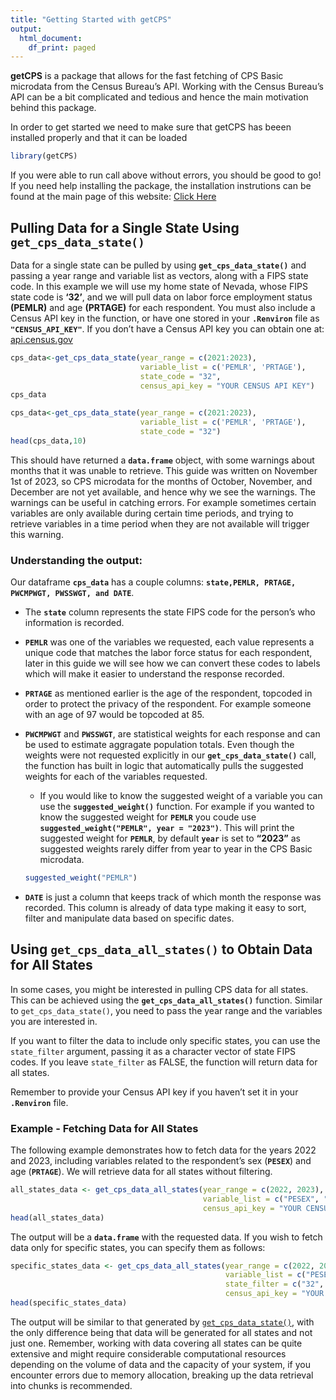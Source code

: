 ---
title: "Getting Started with getCPS"
output:
  html_document:
    df_print: paged
---

**getCPS** is a package that allows for the fast fetching of CPS Basic microdata from the Census Bureau's API. Working with the Census Bureau's API can be a bit complicated and tedious and hence the main motivation behind this package.

In order to get started we need to make sure that getCPS has beeen installed properly and that it can be loaded



```{r load library, message=FALSE, warning=FALSE}
library(getCPS)
```

If you were able to run call above without errors, you should be good to go! If you need help installing the package, the installation instrutions can be found at the main page of this website: [Click Here](../index.html)

## **Pulling Data for a Single State Using `get_cps_data_state()` **

Data for a single state can be pulled by using **`get_cps_data_state()`** and passing a year range and variable list as vectors, along with a FIPS state code. In this example we will use my home state of Nevada, whose FIPS state code is **'32'**, and we will pull data on labor force employment status **(PEMLR)** and age **(PRTAGE)** for each respondent. You must also include a Census API key in the function, or have one stored in your **`.Renviron`** file as **`"CENSUS_API_KEY"`**. If you don't have a Census API key you can obtain one at: [api.census.gov](https://api.census.gov/data/key_signup.html)

```{r code to display, eval=FALSE}
cps_data<-get_cps_data_state(year_range = c(2021:2023),
                             variable_list = c('PEMLR', 'PRTAGE'),
                             state_code = "32",
                             census_api_key = "YOUR CENSUS API KEY")
cps_data
```

```{r state data, echo=FALSE}
cps_data<-get_cps_data_state(year_range = c(2021:2023),
                             variable_list = c('PEMLR', 'PRTAGE'),
                             state_code = "32")
head(cps_data,10)
```

This should have returned a **`data.frame`** object, with some warnings about months that it was unable to retrieve. This guide was written on November 1st of 2023, so CPS microdata for the months of October, November, and December are not yet available, and hence why we see the warnings. The warnings can be useful in catching errors. For example sometimes certain variables are only available during certain time periods, and trying to retrieve variables in a time period when they are not available will trigger this warning.

### **Understanding the output:**

Our dataframe **`cps_data`** has a couple columns: **`state,PEMLR, PRTAGE, PWCMPWGT, PWSSWGT, and DATE`**.

-   The **`state`** column represents the state FIPS code for the person's who information is recorded.

-   **`PEMLR`** was one of the variables we requested, each value represents a unique code that matches the labor force status for each respondent, later in this guide we will see how we can convert these codes to labels which will make it easier to understand the response recorded.

-   **`PRTAGE`** as mentioned earlier is the age of the respondent, topcoded in order to protect the privacy of the respondent. For example someone with an age of 97 would be topcoded at 85.

-   **`PWCMPWGT`** and **`PWSSWGT`**, are statistical weights for each response and can be used to estimate aggragate population totals. Even though the weights were not requested explicitly in our **`get_cps_data_state()`** call, the function has built in logic that automatically pulls the suggested weights for each of the variables requested.

    -   If you would like to know the suggested weight of a variable you can use the **`suggested_weight()`** function. For example if you wanted to know the suggested weight for **`PEMLR`** you coude use **`suggested_weight("PEMLR", year = "2023")`**. This will print the suggested weight for **`PEMLR`**, by default **`year`** is set to **"2023"** as suggested weights rarely differ from year to year in the CPS Basic microdata.
```{r}
suggested_weight("PEMLR")
```
    

-   **`DATE`** is just a column that keeps track of which month the response was recorded. This column is already of data type <date> making it easy to sort, filter and manipulate data based on specific dates.

## **Using `get_cps_data_all_states()` to Obtain Data for All States**

In some cases, you might be interested in pulling CPS data for all states. This can be achieved using the **`get_cps_data_all_states()`** function. Similar to `get_cps_data_state()`, you need to pass the year range and the variables you are interested in.

If you want to filter the data to include only specific states, you can use the `state_filter` argument, passing it as a character vector of state FIPS codes. If you leave `state_filter` as FALSE, the function will return data for all states.

Remember to provide your Census API key if you haven't set it in your **`.Renviron`** file.

### Example - Fetching Data for All States

The following example demonstrates how to fetch data for the years 2022 and 2023, including variables related to the respondent's sex (**`PESEX`**) and age (**`PRTAGE`**). We will retrieve data for all states without filtering.

```{r all-states-data-example, eval=FALSE}
all_states_data <- get_cps_data_all_states(year_range = c(2022, 2023),
                                           variable_list = c("PESEX", "PRTAGE"),
                                           census_api_key = "YOUR CENSUS API KEY")
head(all_states_data)
```
The output will be a **`data.frame`** with the requested data. If you wish to fetch data only for specific states, you can specify them as follows:

```{r all-states-data-example 2, eval=FALSE}
specific_states_data <- get_cps_data_all_states(year_range = c(2022, 2023),
                                                variable_list = c("PESEX", "PRTAGE"),
                                                state_filter = c("32", "06"), # Example for Nevada and California
                                                census_api_key = "YOUR CENSUS API KEY")
head(specific_states_data)

```
The output will be similar to that generated by [`get_cps_data_state()`](#pulling-data-for-a-single-state-using-get_cps_data_state), with the only difference being that data will be generated for all states and not just one. Remember, working with data covering all states can be quite extensive and might require considerable computational resources depending on the volume of data and the capacity of your system, if you encounter errors due to memory allocation, breaking up the data retrieval into chunks is recommended. 
